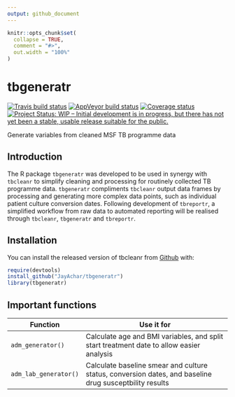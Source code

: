 ```yaml
---
output: github_document
---
```


```r
knitr::opts_chunk$set(
  collapse = TRUE,
  comment = "#>",
  out.width = "100%"
)
```
# tbgeneratr

[![Travis build status](https://travis-ci.org/JayAchar/tbgeneratr.svg?branch=master)](https://travis-ci.org/JayAchar/tbgeneratr)
[![AppVeyor build status](https://ci.appveyor.com/api/projects/status/github/JayAchar/tbgeneratr?branch=master&svg=true)](https://ci.appveyor.com/project/JayAchar/tbgeneratr)
[![Coverage status](https://codecov.io/gh/JayAchar/tbgeneratr/branch/master/graph/badge.svg)](https://codecov.io/github/JayAchar/tbgeneratr?branch=master)
[![Project Status: WIP – Initial development is in progress, but there has not yet been a stable, usable release suitable for the public.](https://www.repostatus.org/badges/latest/active.svg)](https://www.repostatus.org/#active)

Generate variables from cleaned MSF TB programme data

## Introduction

The R package `tbgeneratr` was developed to be used in synergy with `tbcleanr` to simplify cleaning and processing for routinely collected TB programme data. `tbgeneratr` compliments `tbcleanr` output data frames by processing and generating more complex data points, such as individual patient culture conversion dates. Following development of `tbreportr`, a simplified workflow from raw data to automated reporting will be realised through `tbcleanr`, `tbgeneratr` and `tbreportr`. 

## Installation

You can install the released version of tbcleanr from [Github](http://www.github.com/JayAchar) with:

```r
require(devtools)
install_github("JayAchar/tbgeneratr")
library(tbgeneratr)
```

## Important functions

Function               | Use it for
--------------         | ------------------------------------------
`adm_generator()`      | Calculate age and BMI variables, and split start treatment date to allow easier analysis
`adm_lab_generator()`  | Calculate baseline smear and culture status, conversion dates, and baseline drug susceptbility results

